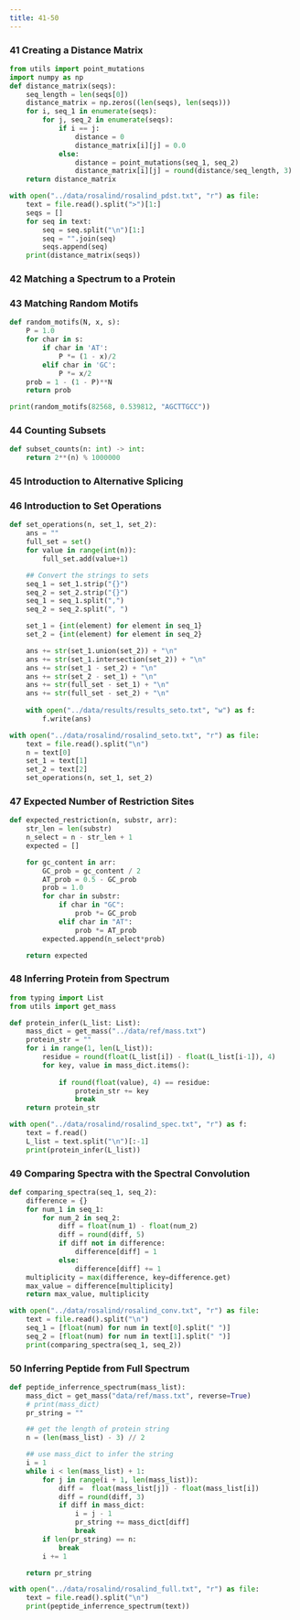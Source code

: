 ---
title: 41-50
---

### 41 Creating a Distance Matrix

```{python}
from utils import point_mutations
import numpy as np
def distance_matrix(seqs):
    seq_length = len(seqs[0])
    distance_matrix = np.zeros((len(seqs), len(seqs)))
    for i, seq_1 in enumerate(seqs):
        for j, seq_2 in enumerate(seqs):
            if i == j:
                distance = 0
                distance_matrix[i][j] = 0.0
            else:
                distance = point_mutations(seq_1, seq_2)
                distance_matrix[i][j] = round(distance/seq_length, 3)
    return distance_matrix
```

```{python}
with open("../data/rosalind/rosalind_pdst.txt", "r") as file:
    text = file.read().split(">")[1:]
    seqs = []
    for seq in text:
        seq = seq.split("\n")[1:]
        seq = "".join(seq)
        seqs.append(seq)
    print(distance_matrix(seqs))
```

### 42 Matching a Spectrum to a Protein


### 43 Matching Random Motifs

```{python}
def random_motifs(N, x, s):
    P = 1.0
    for char in s:
        if char in 'AT':
            P *= (1 - x)/2
        elif char in 'GC':
            P *= x/2
    prob = 1 - (1 - P)**N
    return prob
```

```{python}
print(random_motifs(82568, 0.539812, "AGCTTGCC"))
```

### 44 Counting Subsets

```{python}
def subset_counts(n: int) -> int:
    return 2**(n) % 1000000
```

### 45 Introduction to Alternative Splicing


### 46 Introduction to Set Operations

```{python}
def set_operations(n, set_1, set_2):
    ans = ""
    full_set = set()
    for value in range(int(n)):
        full_set.add(value+1)

    ## Convert the strings to sets
    seq_1 = set_1.strip("{}")
    seq_2 = set_2.strip("{}")
    seq_1 = seq_1.split(",")
    seq_2 = seq_2.split(", ")

    set_1 = {int(element) for element in seq_1}
    set_2 = {int(element) for element in seq_2}

    ans += str(set_1.union(set_2)) + "\n"
    ans += str(set_1.intersection(set_2)) + "\n"
    ans += str(set_1 - set_2) + "\n"
    ans += str(set_2 - set_1) + "\n"
    ans += str(full_set - set_1) + "\n"
    ans += str(full_set - set_2) + "\n"
    
    with open("../data/results/results_seto.txt", "w") as f:
        f.write(ans)
```

```{python}
with open("../data/rosalind/rosalind_seto.txt", "r") as file:
    text = file.read().split("\n")
    n = text[0]
    set_1 = text[1]
    set_2 = text[2]
    set_operations(n, set_1, set_2)
```

### 47 Expected Number of Restriction Sites

```{python}
def expected_restriction(n, substr, arr):
    str_len = len(substr)
    n_select = n - str_len + 1
    expected = []

    for gc_content in arr:
        GC_prob = gc_content / 2
        AT_prob = 0.5 - GC_prob
        prob = 1.0
        for char in substr:
            if char in "GC":
                prob *= GC_prob
            elif char in "AT":
                prob *= AT_prob
        expected.append(n_select*prob)

    return expected
```

### 48 Inferring Protein from Spectrum

```{python}
from typing import List
from utils import get_mass

def protein_infer(L_list: List):
    mass_dict = get_mass("../data/ref/mass.txt")
    protein_str = ""
    for i in range(1, len(L_list)):
        residue = round(float(L_list[i]) - float(L_list[i-1]), 4)
        for key, value in mass_dict.items():
            
            if round(float(value), 4) == residue:
                protein_str += key
                break
    return protein_str
```

```{python}
with open("../data/rosalind/rosalind_spec.txt", "r") as f:
    text = f.read()
    L_list = text.split("\n")[:-1]
    print(protein_infer(L_list))
```

### 49 Comparing Spectra with the Spectral Convolution

```{python}
def comparing_spectra(seq_1, seq_2):
    difference = {}
    for num_1 in seq_1:
        for num_2 in seq_2:
            diff = float(num_1) - float(num_2)
            diff = round(diff, 5)
            if diff not in difference:
                difference[diff] = 1
            else:
                difference[diff] += 1
    multiplicity = max(difference, key=difference.get)
    max_value = difference[multiplicity]
    return max_value, multiplicity
```

```{python}
with open("../data/rosalind/rosalind_conv.txt", "r") as file:
    text = file.read().split("\n")
    seq_1 = [float(num) for num in text[0].split(" ")]
    seq_2 = [float(num) for num in text[1].split(" ")]
    print(comparing_spectra(seq_1, seq_2))
```

### 50 Inferring Peptide from Full Spectrum

```{python}
def peptide_inferrence_spectrum(mass_list):
    mass_dict = get_mass("data/ref/mass.txt", reverse=True)
    # print(mass_dict)
    pr_string = ""

    ## get the length of protein string
    n = (len(mass_list) - 3) // 2

    ## use mass_dict to infer the string
    i = 1
    while i < len(mass_list) + 1:
        for j in range(i + 1, len(mass_list)):
            diff =  float(mass_list[j]) - float(mass_list[i])
            diff = round(diff, 3)
            if diff in mass_dict:
                i = j - 1
                pr_string += mass_dict[diff]
                break
        if len(pr_string) == n:
            break
        i += 1

    return pr_string
```

```{python}
with open("../data/rosalind/rosalind_full.txt", "r") as file:
    text = file.read().split("\n")
    print(peptide_inferrence_spectrum(text))
```